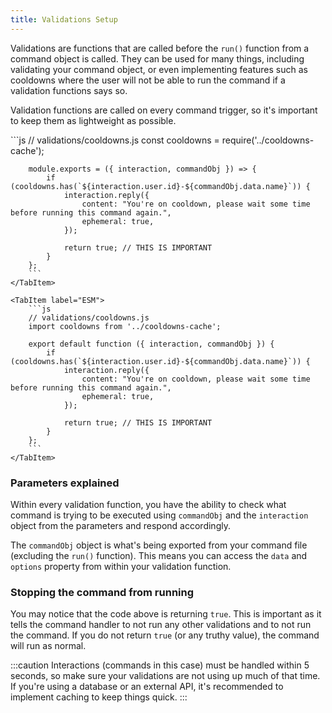 ```yaml
---
title: Validations Setup
---
```



Validations are functions that are called before the `run()` function from a command object is called. They can be used for many things, including validating your command object, or even implementing features such as cooldowns where the user will not be able to run the command if a validation functions says so.

Validation functions are called on every command trigger, so it's important to keep them as lightweight as possible.

<Tabs>
    <TabItem label="CommonJS">
        ```js
        // validations/cooldowns.js
        const cooldowns = require('../cooldowns-cache');

        module.exports = ({ interaction, commandObj }) => {
            if (cooldowns.has(`${interaction.user.id}-${commandObj.data.name}`)) {
                interaction.reply({
                    content: "You're on cooldown, please wait some time before running this command again.",
                    ephemeral: true,
                });

                return true; // THIS IS IMPORTANT
            }
        };
        ```
    </TabItem>
    
    <TabItem label="ESM">
        ```js
        // validations/cooldowns.js
        import cooldowns from '../cooldowns-cache';

        export default function ({ interaction, commandObj }) {
            if (cooldowns.has(`${interaction.user.id}-${commandObj.data.name}`)) {
                interaction.reply({
                    content: "You're on cooldown, please wait some time before running this command again.",
                    ephemeral: true,
                });

                return true; // THIS IS IMPORTANT
            }
        };
        ```
    </TabItem>
</Tabs>

### Parameters explained

Within every validation function, you have the ability to check what command is trying to be executed using `commandObj` and the `interaction` object from the parameters and respond accordingly.

The `commandObj` object is what's being exported from your command file (excluding the `run()` function). This means you can access the `data` and `options` property from within your validation function.

### Stopping the command from running

You may notice that the code above is returning `true`. This is important as it tells the command handler to not run any other validations and to not run the command. If you do not return `true` (or any truthy value), the command will run as normal.

:::caution
Interactions (commands in this case) must be handled within 5 seconds, so make sure your validations are not using up much of that time. If you're using a database or an external API, it's recommended to implement caching to keep things quick.
:::
